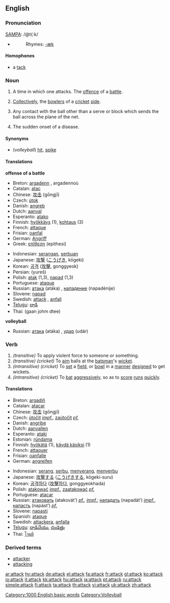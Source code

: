 ==English==

===Pronunciation===
{{US}} [[W:SAMPA|SAMPA]]: /@t{:k/
*{{audio|en-us-attack.ogg|Audio (US)}}
*:Rhymes: [[Rhymes:English:-æk|-æk]]
====Homophones====
*a [[tack]]

===Noun===
{{en-noun}}

# A time in which one attacks.  The [[offence]] of a [[battle]].
# {{cricket}} [[Collectively]], the [[bowler]]s of a [[cricket]] [[side]].
# {{volleyball}} Any contact with the ball other than a serve or block which sends the ball across the plane of the net.
# {{medicine}} The sudden onset of a disease.

====Synonyms====
* (''volleyball'') [[hit]], [[spike]]

====Translations====
'''offense of a battle'''

{{top}}
*Breton: [[argadenn]] {{f}}, argadennoù
*Catalan: [[atac]] {{m}}
*Chinese: [[攻击]] (gōngjī)
*Czech: [[útok]] {{m}}
*Danish: [[angreb]]
*Dutch: [[aanval]] {{m}}
*Esperanto: [[atako]]
*Finnish: [[hyökkäys]] (1), [[kohtaus]] (3)
*French: [[attaque]] {{f}}
*Frisian: [[oanfal]]
*German: [[Angriff]] {{m}}
*Greek: [[επίθεση]] (epithesi) {{f}}
{{mid}}
*Indonesian: [[serang|serangan]], [[serbu|serbuan]]
*Japanese: [[攻撃]] ([[こうげき]], kōgeki)
*Korean: [[공격]] ([[攻擊]], gonggyeok)
*Persian: {{FAchar|[[یورش]]}} (yureš)
*Polish: [[atak]] {{m}} (1,3), [[napad]] {{m}} (1,3)
*Portuguese: [[ataque]]
*Russian: [[атака]] (atáka) {{f}}, [[нападение]] (napadénije) {{n}}
*Slovene: [[napad]] {{m}}
*Swedish: [[attack]] {{c}}, [[anfall]] {{n}}
*[[Telugu]]: [[దాడి]]
*Thai: {{THchar|[[การโจมตี]]}} (gaan johm dtee)
{{bottom}}

'''volleyball'''
{{top}}
{{mid}}
*Russian: [[атака]] (atáka) {{f}}, [[удар]] (udár) {{m}}
{{bottom}}

===Verb===
{{en-verb}}

# ''(transitive)'' To apply violent force to someone or something.
# ''(transitive) (cricket)'' To [[aim]] balls at the [[batsman]]'s [[wicket]].
# ''(intransitive) (cricket)'' To [[set]] a [[field]], or [[bowl]] in a [[manner]] [[design]]ed to get wickets.
# ''(intransitive) (cricket)'' To [[bat]] [[aggressive]]ly, so as to [[score]] [[run]]s [[quick]]ly.

====Translations====
{{top}}
*Breton: [[argadiñ]]
*Catalan: [[atacar]]
*Chinese: [[攻击]] (gōngjī)
*Czech: [[útočit]] ''[[impf.]]'', [[zaútočit]] ''[[pf.]]''
*Danish: [[angribe]]
*Dutch: [[aanvallen]]
*Esperanto: [[ataki]]
*Estonian: [[ründama]]
*Finnish: [[hyökätä]] (1), [[käydä käsiksi]] (1)
*French: [[attaquer]]
*Frisian: [[oanfalle]]
*German: [[angreifen]]
{{mid}}
*Indonesian: [[serang]], [[serbu]], [[serang|menyerang]], [[serbu|menyerbu]]
*Japanese: [[攻撃]]する ([[こうげき]]する, kōgeki-suru)
*Korean: [[공격하다]] ([[攻擊하다]], gonggyeokhada)
*Polish: [[atakować]] ''[[impf.]]'', [[zaatakować]] ''[[pf.]]''
*Portuguese: [[atacar]]
*Russian: [[атаковать]] (atakovát’) ''[[pf.]], [[impf.]]''; [[нападать]] (napadát’) ''[[impf.]]'', [[напасть]] (napást’) ''[[pf.]]''
*Slovene: [[napasti]]
*Spanish: [[ataque]]
*Swedish: [[attackera]], [[anfalla]]
*[[Telugu]]: [[దాడిచేయు]], [[దండెత్తు]]
*Thai: [[โจมตี]]
{{bottom}}

===Derived terms===
*[[attacker]]
*[[attacking]]

[[Category:1000 English basic words]]
[[Category:Volleyball]]

[[ar:attack]]
[[hy:attack]]
[[de:attack]]
[[el:attack]]
[[fa:attack]]
[[fr:attack]]
[[gl:attack]]
[[ko:attack]]
[[io:attack]]
[[it:attack]]
[[kk:attack]]
[[hu:attack]]
[[ja:attack]]
[[pt:attack]]
[[ru:attack]]
[[simple:attack]]
[[fi:attack]]
[[ta:attack]]
[[th:attack]]
[[vi:attack]]
[[uk:attack]]
[[zh:attack]]